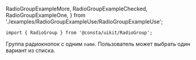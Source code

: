   RadioGroupExampleMore,
  RadioGroupExampleChecked,
  RadioGroupExampleOne,
} from './examples/RadioGroupExampleUse/RadioGroupExampleUse';

```tsx
import { RadioGroup } from '@consta/uikit/RadioGroup';
```

Группа радиокнопок с одним `name`. Пользователь может выбрать один вариант из списка.

<RadioGroupExampleView />

